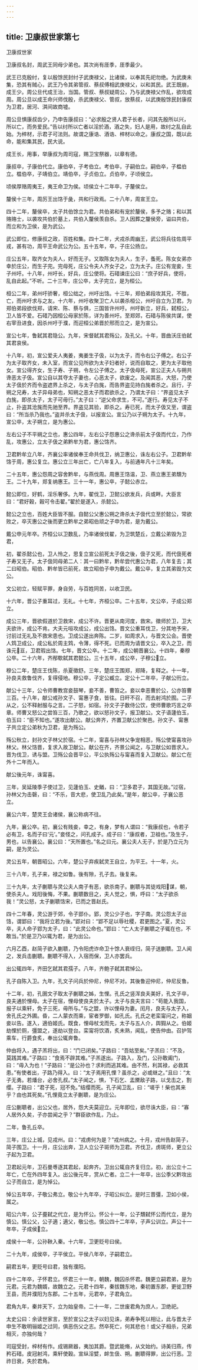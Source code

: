 ```yaml
---
---
---
```

title: 卫康叔世家第七
---

卫康叔世家

卫康叔名封，周武王同母少弟也。其次尚有厓季，厓季最少。

武王已克殷纣，复以殷馀民封纣子武庚禄父，比诸侯，以奉其先祀勿绝。为武庚未集，恐其有贼心，武王乃令其弟管叔、蔡叔傅相武庚禄父，以和其民。武王既崩，成王少。周公旦代成王治，当国。管叔、蔡叔疑周公，乃与武庚禄父作乱，欲攻成周。周公旦以成王命兴师伐殷，杀武庚禄父、管叔，放蔡叔，以武庚殷馀民封康叔为卫君，居河、淇间故商墟。

周公旦惧康叔齿少，乃申告康叔曰：“必求殷之贤人君子长者，问其先殷所以兴，所以亡，而务爱民。”告以纣所以亡者以淫於酒，酒之失，妇人是用，故纣之乱自此始。为梓材，示君子可法则。故谓之康诰、酒诰、梓材以命之。康叔之国，既以此命，能和集其民，民大说。

成王长，用事，举康叔为周司寇，赐卫宝祭器，以章有德。

康叔卒，子康伯代立。康伯卒，子考伯立。考伯卒，子嗣伯立。嗣伯卒，子榅伯立。榅伯卒，子靖伯立。靖伯卒，子贞伯立。贞伯卒，子顷侯立。

顷侯厚赂周夷王，夷王命卫为侯。顷侯立十二年卒，子釐侯立。

釐侯十三年，周厉王出饹于彘，共和行政焉。二十八年，周宣王立。

四十二年，釐侯卒，太子共伯馀立为君。共伯弟和有宠於釐侯，多予之赂；和以其赂赂士，以袭攻共伯於墓上，共伯入釐侯羡自杀。卫人因葬之釐侯旁，谥曰共伯，而立和为卫侯，是为武公。

武公即位，修康叔之政，百姓和集。四十二年，犬戎杀周幽王，武公将兵往佐周平戎，甚有功，周平王命武公为公。五十五年，卒，子庄公扬立。

庄公五年，取齐女为夫人，好而无子。又取陈女为夫人，生子，蚤死。陈女女弟亦幸於庄公，而生子完。完母死，庄公令夫人齐女子之，立为太子。庄公有宠妾，生子州吁。十八年，州吁长，好兵，庄公使将。石碏谏庄公曰：“庶子好兵，使将，乱自此起。”不听。二十三年，庄公卒，太子完立，是为桓公。

桓公二年，弟州吁骄奢，桓公绌之，州吁出饹。十三年，郑伯弟段攻其兄，不胜，亡，而州吁求与之友。十六年，州吁收聚卫亡人以袭杀桓公，州吁自立为卫君。为郑伯弟段欲伐郑，请宋、陈、蔡与俱，三国皆许州吁。州吁新立，好兵，弑桓公，卫人皆不爱。石碏乃因桓公母家於陈，详为善州吁。至郑郊，石碏与陈侯共谋，使右宰丑进食，因杀州吁于濮，而迎桓公弟晋於邢而立之，是为宣公。

宣公七年，鲁弑其君隐公。九年，宋督弑其君殇公，及孔父。十年，晋曲沃庄伯弑其君哀侯。

十八年，初，宣公爱夫人夷姜，夷姜生子伋，以为太子，而令右公子傅之。右公子为太子取齐女，未入室，而宣公见所欲为太子妇者好，说而自取之，更为太子取他女。宣公得齐女，生子寿、子朔，令左公子傅之。太子伋母死，宣公正夫人与朔共谗恶太子伋。宣公自以其夺太子妻也，心恶太子，欲废之。及闻其恶，大怒，乃使太子伋於齐而令盗遮界上杀之，与太子白旄，而告界盗见持白旄者杀之。且行，子朔之兄寿，太子异母弟也，知朔之恶太子而君欲杀之，乃谓太子曰：“界盗见太子白旄，即杀太子，太子可毋行。”太子曰：“逆父命求生，不可。”遂行。寿见太子不止，扑盗其沧旄而先驰至界。界盗见其验，即杀之。寿已死，而太子伋又至，谓盗曰：“所当杀乃我也。”盗并杀太子伋，以报宣公。宣公乃以子朔为太子。十九年，宣公卒，太子朔立，是为惠公。

左右公子不平朔之立也，惠公四年，左右公子怨惠公之谗杀前太子伋而代立，乃作乱，攻惠公，立太子伋之弟黔牟为君，惠公饹齐。

卫君黔牟立八年，齐襄公率诸侯奉王命共伐卫，纳卫惠公，诛左右公子。卫君黔牟饹于周，惠公复立。惠公立三年出亡，亡八年复入，与前通年凡十三年矣。

二十五年，惠公怨周之容舍黔牟，与燕伐周。周惠王饹温，卫、燕立惠王弟穨为王。二十九年，郑复纳惠王。三十一年，惠公卒，子懿公赤立。

懿公即位，好鹤，淫乐奢侈。九年，翟伐卫，卫懿公欲发兵，兵或畔。大臣言曰：“君好穀，穀可令击翟。”翟於是遂入，杀懿公。

懿公之立也，百姓大臣皆不服。自懿公父惠公朔之谗杀太子伋代立至於懿公，常欲败之，卒灭惠公之後而更立黔牟之弟昭伯顽之子申为君，是为戴公。

戴公申元年卒。齐桓公以卫数乱，乃率诸侯伐翟，为卫筑楚丘，立戴公弟毁为卫君，

初，翟杀懿公也，卫人怜之，思复立宣公前死太子伋之後，伋子又死，而代伋死者子寿又无子。太子伋同母弟二人：其一曰黔牟，黔牟尝代惠公为君，八年复去；其二曰昭伯。昭伯、黔牟皆已前死，故立昭伯子申为戴公。戴公卒，复立其弟毁为文公。

文公初立，轻赋平罪，身自劳，与百姓同苦，以收卫民。

十六年，晋公子重耳过，无礼。十七年，齐桓公卒。二十五年，文公卒，子成公郑立。

成公三年，晋欲假道於卫救宋，成公不许。晋更从南河度，救宋。徵师於卫，卫大夫欲许，成公不肯。大夫元咺攻成公，成公出饹。晋文公重耳伐卫，分其地予宋，讨前过无礼及不救宋患也。卫成公遂出奔陈。二岁，如周求入，与晋文公会。晋使人鸩卫成公，成公私於周主鸩，令薄，得不死。已而周为请晋文公，卒入之卫，而诛元亘，卫君瑕出饹。七年，晋文公卒。十二年，成公朝晋襄公。十四年，秦穆公卒。二十六年，齐邴歜弑其君懿公。三十五年，成公卒，子穆公立。

穆公二年，楚庄王伐陈，杀夏徵舒。三年，楚庄王围郑，郑降，复释之。十一年，孙良夫救鲁伐齐，复得侵地。穆公卒，子定公臧立。定公十二年卒，子献公衎立。

献公十三年，公令师曹教宫妾鼓琴，妾不善，曹笞之。妾以幸恶曹於公，公亦笞曹三百。十八年，献公戒孙文子、甯惠子食，皆往。日旰不召，而去射鸿於囿。二子从之，公不释射服与之言。二子怒，如宿。孙文子子数侍公饮，使师曹歌巧言之卒章。师曹又怒公之尝笞三百，乃歌之，欲以怒孙文子，报卫献公。文子语蘧伯玉，伯玉曰：“臣不知也。”遂攻出献公。献公奔齐，齐置卫献公於聚邑。孙文子、甯惠子共立定公弟秋为卫君，是为殇公。

殇公秋立，封孙文子林父於宿。十二年，甯喜与孙林父争宠相恶，殇公使甯喜攻孙林父。林父饹晋，复求入故卫献公。献公在齐，齐景公闻之，与卫献公如晋求入。晋为伐卫，诱与盟。卫殇公会晋平公，平公执殇公与甯喜而复入卫献公。献公亡在外十二年而入。

献公後元年，诛甯喜。

三年，吴延陵季子使过卫，见蘧伯玉、史䲡，曰：“卫多君子，其国无故。”过宿，孙林父为击磬，曰：“不乐，音大悲，使卫乱乃此矣。”是年，献公卒，子襄公恶立。

襄公六年，楚灵王会诸侯，襄公称病不往。

九年，襄公卒。初，襄公有贱妾，幸之，有身，梦有人谓曰：“我康叔也，令若子必有卫，名而子曰‘元’。”妾怪之，问孔成子。成子曰：“康叔者，卫祖也。”及生子，男也，以告襄公。襄公曰：“天所置也。”名之曰元。襄公夫人无子，於是乃立元为嗣，是为灵公。

灵公五年，朝晋昭公。六年，楚公子弃疾弑灵王自立，为平王。十一年，火。

三十八年，孔子来，禄之如鲁。後有隙，孔子去。後复来。

三十九年，太子蒯聩与灵公夫人南子有恶，欲杀南子。蒯聩与其徒戏阳谋，朝，使杀夫人。戏阳後悔，不果。蒯聩数目之，夫人觉之，惧，呼曰：“太子欲杀我！”灵公怒，太子蒯聩饹宋，已而之晋赵氏。

四十二年春，灵公游于郊，令子郢仆。郢，灵公少子也，字子南。灵公怨太子出饹，谓郢曰：“我将立若为後。”郢对曰：“郢不足以辱社稷，君更图之。”夏，灵公卒，夫人命子郢为太子，曰：“此灵公命也。”郢曰：“亡人太子蒯聩之子辄在也，不敢当。”於是卫乃以辄为君，是为出公。

六月乙酉，赵简子欲入蒯聩，乃令阳虎诈命卫十馀人衰绖归，简子送蒯聩。卫人闻之，发兵击蒯聩。蒯聩不得入，入宿而保，卫人亦罢兵。

出公辄四年，齐田乞弑其君孺子。八年，齐鲍子弑其君悼公。

孔子自陈入卫。九年，孔文子问兵於仲尼，仲尼不对。其後鲁迎仲尼，仲尼反鲁。

十二年，初，孔圉文子取太子蒯聩之姊，生悝。孔氏之竖浑良夫美好，孔文子卒，良夫通於悝母。太子在宿，悝母使良夫於太子。太子与良夫言曰：“苟能入我国，报子以乘轩，免子三死，毋所与。”与之盟，许以悝母为妻。闰月，良夫与太子入，舍孔氏之外圃。昏，二人蒙衣而乘，宦者罗御，如孔氏。孔氏之老栾甯问之，称姻妾以告。遂入，適伯姬氏。既食，悝母杖戈而先，太子与五人介，舆猳从之。伯姬劫悝於厕，彊盟之，遂劫以登台。栾甯将饮酒，炙未熟，闻乱，使告仲由。召护驾乘车，行爵食炙，奉出公辄奔鲁。

仲由将入，遇子羔将出，曰：“门已闭矣。”子路曰：“吾姑至矣。”子羔曰：“不及，莫践其难。”子路曰：“食焉不辟其难。”子羔遂出。子路入，及门，公孙敢阖门，曰：“毋入为也！”子路曰：“是公孙也？求利而逃其难。由不然，利其禄，必救其患。”有使者出，子路乃得入。曰：“太子焉用孔悝？虽杀之，必或继之。”且曰：“太子无勇。若燔台，必舍孔叔。”太子闻之，惧，下石乞、盂黡敌子路，以戈击之，割缨。子路曰：“君子死，冠不免。”结缨而死。孔子闻卫乱，曰：“嗟乎！柴也其来乎？由也其死矣。”孔悝竟立太子蒯聩，是为庄公。

庄公蒯聩者，出公父也，居外，怨大夫莫迎立。元年即位，欲尽诛大臣，曰：“寡人居外久矣，子亦尝闻之乎？”群臣欲作乱，乃止。

二年，鲁孔丘卒。

三年，庄公上城，见戎州。曰：“戎虏何为是？”戎州病之。十月，戎州告赵简子，简子围卫。十一月，庄公出奔，卫人立公子斑师为卫君。齐伐卫，虏斑师，更立公子起为卫君。

卫君起元年，卫石曼尃逐其君起，起奔齐。卫出公辄自齐复归立。初，出公立十二年亡，亡在外四年复入。出公後元年，赏从亡者。立二十一年卒，出公季父黔攻出公子而自立，是为悼公。

悼公五年卒，子敬公弗立。敬公十九年卒，子昭公纠立。是时三晋彊，卫如小侯，属之。

昭公六年，公子亹弑之代立，是为怀公。怀公十一年，公子穨弑怀公而代立，是为慎公。慎公父，公子適；適父，敬公也。慎公四十二年卒，子声公训立。声公十一年卒，子成侯立。

成侯十一年，公孙鞅入秦。十六年，卫更贬号曰侯。

二十九年，成侯卒，子平侯立。平侯八年卒，子嗣君立。

嗣君五年，更贬号曰君，独有濮阳。

四十二年卒，子怀君立。怀君三十一年，朝魏，魏囚杀怀君。魏更立嗣君弟，是为元君。元君为魏婿，故魏立之。元君十四年，秦拔魏东地，秦初置东郡，更徙卫野王县，而并濮阳为东郡。二十五年，元君卒，子君角立。

君角九年，秦并天下，立为始皇帝。二十一年，二世废君角为庶人，卫绝祀。

太史公曰：余读世家言，至於宣公之太子以妇见诛，弟寿争死以相让，此与晋太子申生不敢明骊姬之过同，俱恶伤父之志。然卒死亡，何其悲也！或父子相杀，兄弟相灭，亦独何哉？

司寇受封，梓材有作。成锡厥器，夷加其爵。暨武能脩，从文始约。诗美归燕，传矜石碏。皮冠射鸿，乘轩使穀。宣纵淫嬖，衅生伋、朔。蒯聩得罪，出公行恶。卫祚日衰，失於君角。

